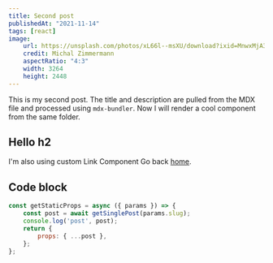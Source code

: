 ```yaml
---
title: Second post
publishedAt: "2021-11-14"
tags: [react]
image:
    url: https://unsplash.com/photos/xL66l--msXU/download?ixid=MnwxMjA3fDB8MXxzZWFyY2h8MTN8fG91dGRvb3J8fDB8fHx8MTYzNzQ4NTMwMA&force=true
    credit: Michal Zimmermann
    aspectRatio: "4:3"
    width: 3264
    height: 2448
---
```



This is my second post.
The title and description are pulled from the MDX file and processed using `mdx-bundler`.
Now I will render a cool component from the same folder.
<Cool/>

## Hello h2
I'm also using custom Link Component
Go back [home](/).

## Code block

```js
const getStaticProps = async ({ params }) => {
    const post = await getSinglePost(params.slug);
    console.log('post', post);
    return {
        props: { ...post },
    };
};
```
